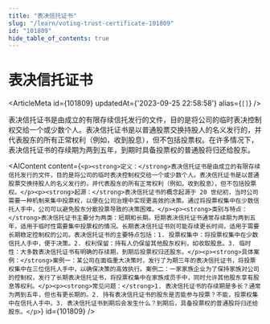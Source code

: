 ```yaml
---
title: "表决信托证书"
slug: "/learn/voting-trust-certificate-101809"
id: "101809"
hide_table_of_contents: true
---
```



# 表决信托证书

<ArticleMeta id={101809} updatedAt={'2023-09-25 22:58:58'} alias={`[]`} />
<div className='border-solid border-b border-t-0 my-4 border-[var(--ifm-color-gray-300)]' />

表决信托证书是由成立的有限存续信托发行的文件，目的是将公司的临时表决控制权交给一个或少数个人。表决信托证书是以普通股票交换持股人的名义发行的，并代表股东的所有正常权利（例如，收到股息），但不包括投票权。在许多情况下，表决信托证书的存续期为两到五年，到期时具备投票权的普通股将归还给股东。

<AIContent content={`<p><strong>定义：</strong>表决信托证书是由成立的有限存续信托发行的文件，目的是将公司的临时表决控制权交给一个或少数个人。表决信托证书是以普通股票交换持股人的名义发行的，并代表股东的所有正常权利（例如，收到股息），但不包括投票权。</p><p><strong>起源：</strong>表决信托证书的概念起源于 20 世纪初，当时公司需要一种机制来集中投票权，以便在公司治理中实现更高效的决策。通过将投票权集中在少数信托人手中，公司可以避免股东分散投票导致的决策困难。</p><p><strong>类别与特点：</strong>表决信托证书主要分为两类：短期和长期。短期表决信托证书通常存续期为两到五年，适用于临时性需要集中投票权的情况。长期表决信托证书则可能存续更长时间，适用于需要长期稳定控制权的公司。表决信托证书的主要特点包括：1. 投票权集中：将投票权集中在少数信托人手中，便于决策。2. 权利保留：持有人仍保留其他股东权利，如收取股息。3. 临时性：大多数表决信托证书有明确的存续期，到期后投票权归还股东。</p><p><strong>具体案例：</strong>案例一：某公司在面临重大决策时，发行了为期三年的表决信托证书，将投票权集中在三位信托人手中，以确保决策的高效执行。案例二：一家家族企业为了保持家族对公司的控制权，发行了长期表决信托证书，将投票权集中在家族成员手中，同时允许其他股东享有股息等权利。</p><p><strong>常见问题：</strong>1. 表决信托证书的存续期是多长？通常为两到五年，但也有更长期的。2. 持有表决信托证书的股东是否能参与投票？不能，投票权集中在信托人手中。3. 表决信托证书到期后会发生什么？到期后，具备投票权的普通股将归还给股东。</p>`} id={101809} />
